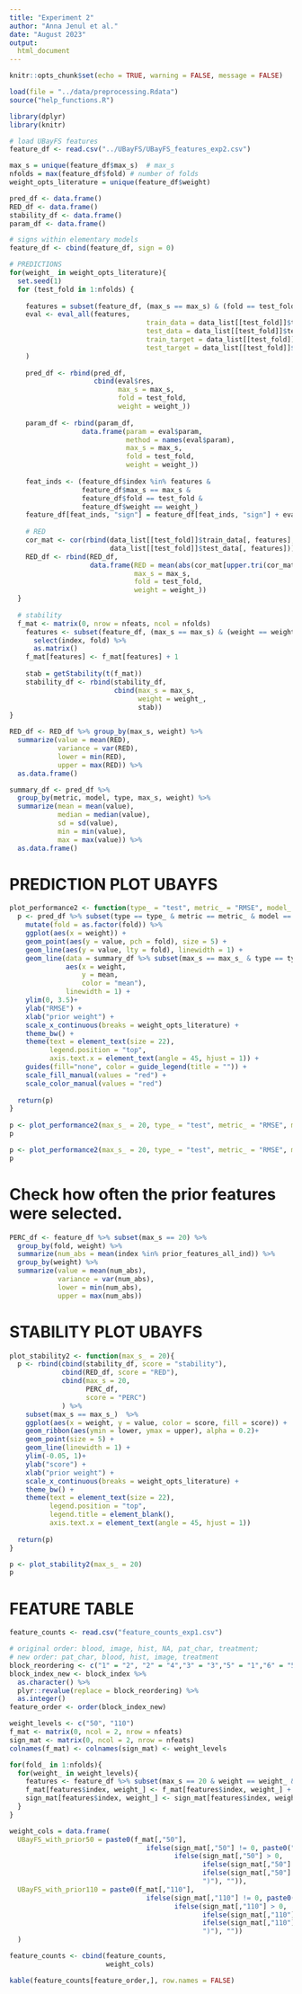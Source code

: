 ```yaml
---
title: "Experiment 2"
author: "Anna Jenul et al."
date: "August 2023"
output:
  html_document
---
```


```r
knitr::opts_chunk$set(echo = TRUE, warning = FALSE, message = FALSE)

load(file = "../data/preprocessing.Rdata")
source("help_functions.R")
```

```r
library(dplyr)
library(knitr)
```

```r
# load UBayFS features
feature_df <- read.csv("../UBayFS/UBayFS_features_exp2.csv")
```

```r
max_s = unique(feature_df$max_s)  # max_s
nfolds = max(feature_df$fold) # number of folds
weight_opts_literature = unique(feature_df$weight)
```

```r
pred_df <- data.frame()
RED_df <- data.frame()
stability_df <- data.frame()
param_df <- data.frame()

# signs within elementary models
feature_df <- cbind(feature_df, sign = 0)

# PREDICTIONS
for(weight_ in weight_opts_literature){
  set.seed(1)
  for (test_fold in 1:nfolds) {
      
    features = subset(feature_df, (max_s == max_s) & (fold == test_fold) & (weight == weight_))$index
    eval <- eval_all(features, 
                                  train_data = data_list[[test_fold]]$train_data, 
                                  test_data = data_list[[test_fold]]$test_data, 
                                  train_target = data_list[[test_fold]]$train_target, 
                                  test_target = data_list[[test_fold]]$test_target
    )
        
    pred_df <- rbind(pred_df, 
                     cbind(eval$res,
                           max_s = max_s,
                           fold = test_fold,
                           weight = weight_))
    
    param_df <- rbind(param_df,
                  data.frame(param = eval$param,
                             method = names(eval$param), 
                             max_s = max_s,
                             fold = test_fold,
                             weight = weight_))
    
    feat_inds <- (feature_df$index %in% features & 
                  feature_df$max_s == max_s & 
                  feature_df$fold == test_fold & 
                  feature_df$weight == weight_)
    feature_df[feat_inds, "sign"] = feature_df[feat_inds, "sign"] + eval$sign
        
    # RED
    cor_mat <- cor(rbind(data_list[[test_fold]]$train_data[, features],
                         data_list[[test_fold]]$test_data[, features])) # feature-wise correlation matrix
    RED_df <- rbind(RED_df, 
                    data.frame(RED = mean(abs(cor_mat[upper.tri(cor_mat)])),
                               max_s = max_s,
                               fold = test_fold,
                               weight = weight_))
  }
    
  # stability
  f_mat <- matrix(0, nrow = nfeats, ncol = nfolds)
    features <- subset(feature_df, (max_s == max_s) & (weight == weight_)) %>% 
      select(index, fold) %>% 
      as.matrix()
    f_mat[features] <- f_mat[features] + 1
    
    stab = getStability(t(f_mat))
    stability_df <- rbind(stability_df, 
                          cbind(max_s = max_s,
                                weight = weight_,
                                stab))
}

RED_df <- RED_df %>% group_by(max_s, weight) %>% 
  summarize(value = mean(RED), 
            variance = var(RED), 
            lower = min(RED),
            upper = max(RED)) %>% 
  as.data.frame()

summary_df <- pred_df %>% 
  group_by(metric, model, type, max_s, weight) %>%
  summarize(mean = mean(value),
            median = median(value),
            sd = sd(value),
            min = min(value),
            max = max(value)) %>% 
  as.data.frame()
```

# PREDICTION PLOT UBAYFS

```r
plot_performance2 <- function(type_ = "test", metric_ = "RMSE", model_ = "knn", max_s_ = 20){
  p <- pred_df %>% subset(type == type_ & metric == metric_ & model == model_ & max_s == max_s_)  %>% 
    mutate(fold = as.factor(fold)) %>%
    ggplot(aes(x = weight)) + 
    geom_point(aes(y = value, pch = fold), size = 5) + 
    geom_line(aes(y = value, lty = fold), linewidth = 1) + 
    geom_line(data = summary_df %>% subset(max_s == max_s_ & type == type_ & metric == metric_ & model == model_),
              aes(x = weight, 
                  y = mean, 
                  color = "mean"), 
              linewidth = 1) + 
    ylim(0, 3.5)+
    ylab("RMSE") +
    xlab("prior weight") + 
    scale_x_continuous(breaks = weight_opts_literature) +
    theme_bw() + 
    theme(text = element_text(size = 22), 
          legend.position = "top",
          axis.text.x = element_text(angle = 45, hjust = 1)) + 
    guides(fill="none", color = guide_legend(title = "")) + 
    scale_fill_manual(values = "red") + 
    scale_color_manual(values = "red")
  
  return(p)
}
     
p <- plot_performance2(max_s_ = 20, type_ = "test", metric_ = "RMSE", model_ = "knn")
p

p <- plot_performance2(max_s_ = 20, type_ = "test", metric_ = "RMSE", model_ = "linear")
p
```

# Check how often the prior features were selected.

```r
PERC_df <- feature_df %>% subset(max_s == 20) %>%
  group_by(fold, weight) %>% 
  summarize(num_abs = mean(index %in% prior_features_all_ind)) %>%
  group_by(weight) %>%
  summarize(value = mean(num_abs),
            variance = var(num_abs),
            lower = min(num_abs),
            upper = max(num_abs))
```


# STABILITY PLOT UBAYFS

```r
plot_stability2 <- function(max_s_ = 20){
  p <- rbind(cbind(stability_df, score = "stability"),
             cbind(RED_df, score = "RED"),
             cbind(max_s = 20, 
                   PERC_df, 
                   score = "PERC")
             ) %>% 
    subset(max_s == max_s_)  %>% 
    ggplot(aes(x = weight, y = value, color = score, fill = score)) + 
    geom_ribbon(aes(ymin = lower, ymax = upper), alpha = 0.2)+
    geom_point(size = 5) + 
    geom_line(linewidth = 1) + 
    ylim(-0.05, 1)+
    ylab("score") +
    xlab("prior weight") + 
    scale_x_continuous(breaks = weight_opts_literature) +
    theme_bw() + 
    theme(text = element_text(size = 22), 
          legend.position = "top", 
          legend.title = element_blank(),
          axis.text.x = element_text(angle = 45, hjust = 1)) 
  
  return(p)
}

p <- plot_stability2(max_s_ = 20)
p
```


# FEATURE TABLE

```r
feature_counts <- read.csv("feature_counts_exp1.csv")

# original order: blood, image, hist, NA, pat_char, treatment; 
# new order: pat_char, blood, hist, image, treatment
block_reordering <- c("1" = "2", "2" = "4","3" = "3","5" = "1","6" = "5")
block_index_new <- block_index %>%
  as.character() %>%
  plyr::revalue(replace = block_reordering) %>%
  as.integer()
feature_order <- order(block_index_new)

weight_levels <- c("50", "110")
f_mat <- matrix(0, ncol = 2, nrow = nfeats)
sign_mat <- matrix(0, ncol = 2, nrow = nfeats)
colnames(f_mat) <- colnames(sign_mat) <- weight_levels

for(fold_ in 1:nfolds){
  for(weight_ in weight_levels){
    features <- feature_df %>% subset(max_s == 20 & weight == weight_ & fold == fold_)
    f_mat[features$index, weight_] <- f_mat[features$index, weight_] + 1
    sign_mat[features$index, weight_] <- sign_mat[features$index, weight_] + features$sign
  }
}

weight_cols = data.frame(
  UBayFS_with_prior50 = paste0(f_mat[,"50"], 
                                  ifelse(sign_mat[,"50"] != 0, paste0("(", 
                                         ifelse(sign_mat[,"50"] > 0, 
                                                ifelse(sign_mat[,"50"] == f_mat[,"50"], "++", "+"),
                                                ifelse(sign_mat[,"50"] == -f_mat[,"50"], "--", "-")),
                                                ")"), "")),
  UBayFS_with_prior110 = paste0(f_mat[,"110"], 
                                  ifelse(sign_mat[,"110"] != 0, paste0("(", 
                                         ifelse(sign_mat[,"110"] > 0, 
                                                ifelse(sign_mat[,"110"] == f_mat[,"110"], "++", "+"),
                                                ifelse(sign_mat[,"110"] == -f_mat[,"110"], "--", "-")),
                                                ")"), ""))
  )

feature_counts <- cbind(feature_counts, 
                        weight_cols)

kable(feature_counts[feature_order,], row.names = FALSE)
```




